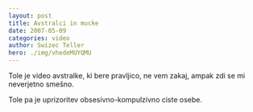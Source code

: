 ```yaml
---
layout: post
title: Avstralci in mucke
date: 2007-05-09
categories: video
author: Swizec Teller
hero: ./img/vhedeMUYQMU
---
```


Tole je video avstralke, ki bere pravljico, ne vem zakaj, ampak zdi se mi neverjetno smešno.

Tole pa je uprizoritev obsesivno-kompulzivno ciste osebe.
